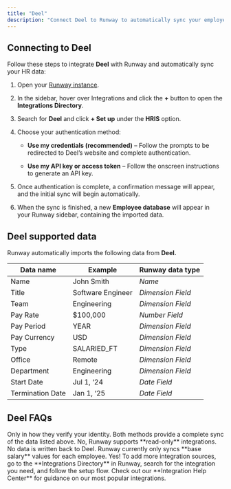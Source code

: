 ```yaml
---
title: "Deel"
description: "Connect Deel to Runway to automatically sync your employee data. Keep your workforce information up to date and easily incorporate headcount and salaries into your financial models."
---
```


## Connecting to Deel

Follow these steps to integrate **Deel** with Runway and automatically sync your HR data:

1. Open your [Runway instance](https://app.runway.com/).

2. In the sidebar, hover over Integrations and click the **+** button to open the **Integrations Directory**.

3. Search for **Deel** and click **+ Set up** under the **HRIS** option.

4. Choose your authentication method:

   * **Use my credentials (recommended)** – Follow the prompts to be redirected to Deel’s website and complete authentication.

   * **Use my API key or access token** – Follow the onscreen instructions to generate an API key.

5. Once authentication is complete, a confirmation message will appear, and the initial sync will begin automatically.

6. When the sync is finished, a new **Employee database** will appear in your Runway sidebar, containing the imported data.

## Deel supported data

Runway automatically imports the following data from **Deel.**

| Data name        | Example           | Runway data type  |
| ---------------- | ----------------- | ----------------- |
| Name             | John Smith        | *Name*            |
| Title            | Software Engineer | *Dimension Field* |
| Team             | Engineering       | *Dimension Field* |
| Pay Rate         | $100,000          | *Number Field*    |
| Pay Period       | YEAR              | *Dimension Field* |
| Pay Currency     | USD               | *Dimension Field* |
| Type             | SALARIED\_FT      | *Dimension Field* |
| Office           | Remote            | *Dimension Field* |
| Department       | Engineering       | *Dimension Field* |
| Start Date       | Jul 1, ‘24        | *Date Field*      |
| Termination Date | Jan 1, ‘25        | *Date Field*      |

## Deel FAQs

<Accordion title="Is there a difference between the two authentication methods?" defaultOpen={false}>
  Only in how they verify your identity. Both methods provide a complete sync of the data listed above.
</Accordion>

<Accordion title="Does the Runway write data back to Deel?" defaultOpen={false}>
  No, Runway supports **read-only** integrations. No data is written back to Deel.
</Accordion>

<Accordion title="Does the Deel integration send only base salary values or fully-loaded employee costs?" defaultOpen={false}>
  Runway currently only syncs **base salary** values for each employee.
</Accordion>

<Accordion title="Can I connect additional HRIS sources?" defaultOpen={false}>
  Yes! To add more integration sources, go to the **Integrations Directory** in Runway, search for the integration you need, and follow the setup flow. Check out our **Integration Help Center** for guidance on our most popular integrations.
</Accordion>